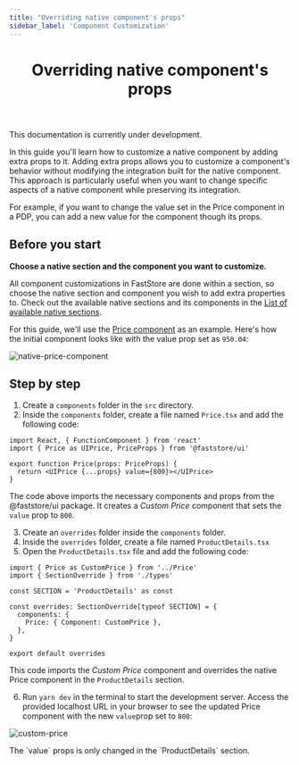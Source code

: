 ```yaml
---
title: "Overriding native component's props"
sidebar_label: 'Component Customization'
---
```



<header>

# Overriding native component's props

</header>

<Callout type="warning" emoji="⚠️">
  This documentation is currently under development.
</Callout>

In this guide you'll learn how to customize a native component by adding extra props to it. Adding extra props allows you to customize a component's behavior without modifying the integration built for the native component.
This approach is particularly useful when you want to change specific aspects of a native component while preserving its integration.

For example, if you want to change the value set in the Price component in a PDP, you can add a new value for the component though its props.

## Before you start

**Choose a native section and the component you want to customize.**

All component customizations in FastStore are done within a section, so choose the native section and component you wish to add extra properties to.
Check out the available native sections and its components in the [List of available native sections](/tbd).

For this guide, we'll use the [Price component](/components/atoms/price) as an example. Here's how the initial component looks like with the value prop set as `950.04`:

![native-price-component](https://vtexhelp.vtexassets.com/assets/docs/src/price-component___6f5e46b0ca037bb5e1beff5f67166cf6.png)

## Step by step

1. Create a `components` folder in the `src` directory.
2. Inside the `components` folder, create a file named `Price.tsx` and add the following code:

```tsx
import React, { FunctionComponent } from 'react'
import { Price as UIPrice, PriceProps } from '@faststore/ui'

export function Price(props: PriceProps) {
  return <UIPrice {...props} value={800}></UIPrice>
}
```

The code above imports the necessary components and props from the @faststore/ui package. It creates a _Custom Price_ component that sets the `value` prop to `800`.

3. Create an `overrides` folder inside the `components` folder.
4. Inside the `overrides` folder, create a file named `ProductDetails.tsx`
5. Open the `ProductDetails.tsx` file and add the following code:

```tsx
import { Price as CustomPrice } from '../Price'
import { SectionOverride } from './types'

const SECTION = 'ProductDetails' as const

const overrides: SectionOverride[typeof SECTION] = {
  components: {
    Price: { Component: CustomPrice },
  },
}

export default overrides
```

This code imports the _Custom Price_ component and overrides the native Price component in the `ProductDetails` section.

6. Run `yarn dev` in the terminal to start the development server. Access the provided localhost URL in your browser to see the updated Price component with the new `value`prop set to `800`:

![custom-price](https://vtexhelp.vtexassets.com/assets/docs/src/custom-price___c203101c038f09191e735fd0d8c1d13e.png)

<Callout type="warning" emoji="⚠️">
  The `value` props is only changed in the `ProductDetails` section.
</Callout>
